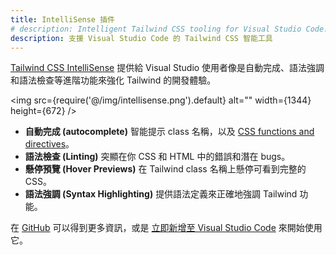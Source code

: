 ```yaml
---
title: IntelliSense 插件
# description: Intelligent Tailwind CSS tooling for Visual Studio Code.
description: 支援 Visual Studio Code 的 Tailwind CSS 智能工具
---
```


<!-- [Tailwind CSS IntelliSense](https://marketplace.visualstudio.com/items?itemName=bradlc.vscode-tailwindcss) enhances the Tailwind development experience by providing Visual Studio Code users with advanced features such as autocomplete, syntax highlighting, and linting. -->
[Tailwind CSS IntelliSense](https://marketplace.visualstudio.com/items?itemName=bradlc.vscode-tailwindcss) 提供給 Visual Studio 使用者像是自動完成、語法強調和語法檢查等進階功能來強化 Tailwind 的開發體驗。

<img src={require('@/img/intellisense.png').default} alt="" width={1344} height={672} />

<!-- - **Autocomplete**. Intelligent suggestions for class names, as well as [CSS functions and directives](/docs/functions-and-directives).
- **Linting**. Highlights errors and potential bugs in both your CSS and your markup.
- **Hover Previews**. See the complete CSS for a Tailwind class name by hovering over it.
- **Syntax Highlighting**. Provides syntax definitions so that Tailwind features are highlighted correctly. -->
- **自動完成 (autocomplete)** 智能提示 class 名稱，以及 [CSS functions and directives](/docs/functions-and-directives)。
- **語法檢查 (Linting)** 突顯在你 CSS 和 HTML 中的錯誤和潛在 bugs。
- **懸停預覽 (Hover Previews)** 在 Tailwind class 名稱上懸停可看到完整的 CSS。
- **語法強調 (Syntax Highlighting)** 提供語法定義來正確地強調 Tailwind 功能。

<!-- Check out the project [on GitHub](https://github.com/tailwindcss/intellisense) to learn more, or [add it to Visual Studio Code](vscode:extension/bradlc.vscode-tailwindcss) to get started now. -->
在 [GitHub](https://github.com/tailwindcss/intellisense) 可以得到更多資訊，或是 [立即新增至 Visual Studio Code](vscode:extension/bradlc.vscode-tailwindcss) 來開始使用它。
